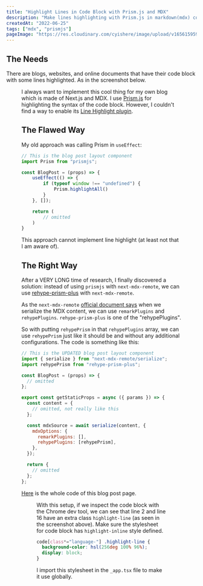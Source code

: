 ```yaml
---
title: "Highlight Lines in Code Block with Prism.js and MDX"
description: "Make lines highlighting with Prism.js in markdown(mdx) code block."
createdAt: "2022-06-25"
tags: ["mdx", "prismjs"]
pageImage: "https://res.cloudinary.com/cyishere/image/upload/v1656159596/cyishere/blog/highlight-lines-ogImage_ld0w4s.png"
---
```


## The Needs

There are blogs, websites, and online documents that have their code block with some lines highlighted. As in the screenshot below.

<Figure
  src="https://res.cloudinary.com/cyishere/image/upload/v1656157038/cyishere/blog/code-block-with-highlighting-lines_newky9.png"
  alt="Screenshot: code block with highlighting lines"
  width={664}
  height={457}
/>

I always want to implement this cool thing for my own blog which is made of Next.js and MDX. I use [Prism.js](https://prismjs.com/) for highlighting the syntax of the code block. However, I couldn't find a way to enable its [Line Highlight plugin](https://prismjs.com/plugins/line-highlight/).

## The Flawed Way

My old approach was calling Prism in `useEffect`:

```js {2,5-9}
// This is the blog post layout component
import Prism from "prismjs";

const BlogPost = (props) => {
	useEffect(() => {
		if (typeof window !== "undefined") {
			Prism.highlightAll()
		}
	}, []);

	return (
		// omitted
	)
}
```

This approach cannot implement line highlight (at least not that I am aware of).

## The Right Way

After a VERY LONG time of research, I finally discovered a solution: instead of using `prismjs` with `next-mdx-remote`, we can use [rehype-prism-plus](https://www.npmjs.com/package/rehype-prism-plus) with `next-mdx-remote`.

As the `next-mdx-remote` [official document says](https://github.com/hashicorp/next-mdx-remote#apis) when we serialize the MDX content, we can use `remarkPlugins` and `rehypePlugins`. `rehype-prism-plus` is one of the "rehypePlugins".

So with putting `rehypePrism` in that `rehypePlugins` array, we can use `rehypePrism` just like it should be and without any additional configurations. The code is something like this:

```jsx {2,17}
// This is the UPDATED blog post layout component
import { serialize } from "next-mdx-remote/serialize";
import rehypePrism from "rehype-prism-plus";

const BlogPost = (props) => {
  // omitted
};

export const getStaticProps = async ({ params }) => {
  const content = {
    // omitted, not really like this
  };

  const mdxSource = await serialize(content, {
    mdxOptions: {
      remarkPlugins: [],
      rehypePlugins: [rehypePrism],
    },
  });

  return {
    // omitted
  };
};
```

[Here](https://github.com/cyishere/cyishere2022/blob/main/pages/blog/%5Bslug%5D.tsx) is the whole code of this blog post page.

<Figure
  src="https://res.cloudinary.com/cyishere/image/upload/v1656157038/cyishere/blog/dom-with-extra-class_mvv4lt.png"
  alt="Screenshot: DOM with extra class"
  width={516}
  height={408}
/>

With this setup, if we inspect the code block with the Chrome dev tool, we can see that line 2 and line 16 have an extra class `highlight-line` (as seen in the screenshot above). Make sure the stylesheet for code block has `highlight-inline` style defined.

```css
code[class*="language-"] .highlight-line {
  background-color: hsl(256deg 100% 96%);
  display: block;
}
```

I import this stylesheet in the `_app.tsx` file to make it use globally.
